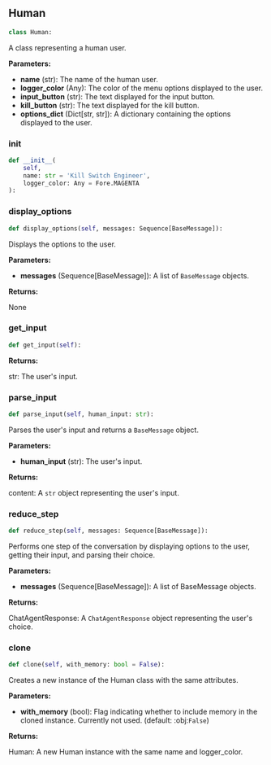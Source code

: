 <a id="camel.human"></a>

<a id="camel.human.Human"></a>

## Human

```python
class Human:
```

A class representing a human user.

**Parameters:**

- **name** (str): The name of the human user.
- **logger_color** (Any): The color of the menu options displayed to the user.
- **input_button** (str): The text displayed for the input button.
- **kill_button** (str): The text displayed for the kill button.
- **options_dict** (Dict[str, str]): A dictionary containing the options displayed to the user.

<a id="camel.human.Human.__init__"></a>

### __init__

```python
def __init__(
    self,
    name: str = 'Kill Switch Engineer',
    logger_color: Any = Fore.MAGENTA
):
```

<a id="camel.human.Human.display_options"></a>

### display_options

```python
def display_options(self, messages: Sequence[BaseMessage]):
```

Displays the options to the user.

**Parameters:**

- **messages** (Sequence[BaseMessage]): A list of `BaseMessage` objects.

**Returns:**

  None

<a id="camel.human.Human.get_input"></a>

### get_input

```python
def get_input(self):
```

**Returns:**

  str: The user's input.

<a id="camel.human.Human.parse_input"></a>

### parse_input

```python
def parse_input(self, human_input: str):
```

Parses the user's input and returns a `BaseMessage` object.

**Parameters:**

- **human_input** (str): The user's input.

**Returns:**

  content: A `str` object representing the user's input.

<a id="camel.human.Human.reduce_step"></a>

### reduce_step

```python
def reduce_step(self, messages: Sequence[BaseMessage]):
```

Performs one step of the conversation by displaying options to the
user, getting their input, and parsing their choice.

**Parameters:**

- **messages** (Sequence[BaseMessage]): A list of BaseMessage objects.

**Returns:**

  ChatAgentResponse: A `ChatAgentResponse` object representing the
user's choice.

<a id="camel.human.Human.clone"></a>

### clone

```python
def clone(self, with_memory: bool = False):
```

Creates a new instance of the Human class with the same
attributes.

**Parameters:**

- **with_memory** (bool): Flag indicating whether to include memory in the cloned instance. Currently not used. (default: :obj:`False`)

**Returns:**

  Human: A new Human instance with the same name and logger_color.
